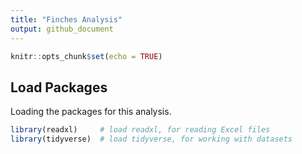 ```yaml
---
title: "Finches Analysis"
output: github_document
---
```


```r
knitr::opts_chunk$set(echo = TRUE)
```

## Load Packages

Loading the packages for this analysis.

```r
library(readxl)     # load readxl, for reading Excel files
library(tidyverse)  # load tidyverse, for working with datasets
```

